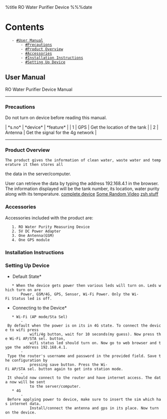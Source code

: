 
%title RO Water Purifier Device 
%%%date 

= Contents =
	- [[#User Manual]]
		- [[#Precautions]]
		- [[#Product Overview]]
		- [[#Accessories]]
		- [[#Installation Instructions]]
		- [[#Setting Up Device]] 

== User Manual ==
RO Water Purifier Device Manual

----
=== Precautions ===
Do not turn on device before reading this manual.

| *s.no* | *device* | *feature*                         |
| 1      | GPS      | Get the location of the tank      |
| 2      | Antenna  | Get the signal for the 4g network |

----
=== Product Overview ===
 The product gives the information of clean water, waste water and temperature it then stores all 
the data in the server/computer. 

User can retrieve the data by typing the address 192.168.4.1 in the browser. The information 
displayed will be the tank number, its location, water purity along with its temperature.
[[file:/home/basith/Pictures/ro_water_purifier/complete_device.jpeg|complete device]]
{{file:/home/basith/Pictures/ro_water_purifier/complete_device.jpeg|complete device}}
[[file:/home/basith/Videos/myvid/2021-08-20_20-02-51.mkv|Some Random Video]]
[[file:/home/basith/vimwiki/tech/linux/applications/zsh/index.wiki|zsh stuff]]


=== Accessories ===
Accessories included with the product are:
	1. RO Water Purity Measuring Device
	2. 5V DC Power Adapter
	3. One Antenna(GSM)
	4. One GPS module

=== Installation Instructions ===

=== Setting Up Device ===
*Default State*
	* When the device gets power then various leds will turn on. Leds which turn on are 
		Power, GSM/4G, GPS, Sensor, Wi-Fi Power. Only the Wi-Fi Status led is off. 

*Connecting to the Device*
	* Wi-Fi (AP mode/Sta Sel)
		- By default when the power is on its in 4G state. To connect the device to wifi press 
			wifi/4g button, wait for 10 seconds(my guess). Now press the Wi-Fi AP/STA sel. button, 
			wifi status led should turn on. Now go to web browser and type the address 192.168.4.1.
		- Type the router's username and password in the provided field. Save the configuration by 
			pressing save button. Press the Wi-Fi AP/STA sel. button again to get into station mode. 
		- It should now connect to the router and have internet access. The data now will be sent
			to the server/computer.
	* 4G
		- Before applying power to device, make sure to insert the sim which has internet data. 
			Install/connect the antenna and gps in its place. Now turn on the device.
